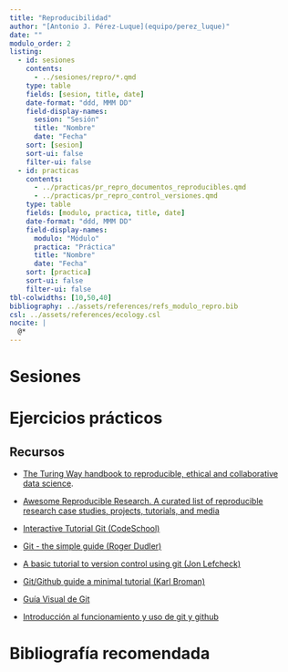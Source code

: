 ```yaml
---
title: "Reproducibilidad"
author: "[Antonio J. Pérez-Luque](equipo/perez_luque)"
date: ""
modulo_order: 2
listing:
  - id: sesiones
    contents:
      - ../sesiones/repro/*.qmd
    type: table
    fields: [sesion, title, date]
    date-format: "ddd, MMM DD"
    field-display-names:
      sesion: "Sesión"
      title: "Nombre"
      date: "Fecha"
    sort: [sesion]
    sort-ui: false
    filter-ui: false
  - id: practicas
    contents:
      - ../practicas/pr_repro_documentos_reproducibles.qmd 
      - ../practicas/pr_repro_control_versiones.qmd 
    type: table
    fields: [modulo, practica, title, date]
    date-format: "ddd, MMM DD"
    field-display-names:
      modulo: "Módulo"
      practica: "Práctica"
      title: "Nombre"
      date: "Fecha"
    sort: [practica]
    sort-ui: false
    filter-ui: false
tbl-colwidths: [10,50,40]
bibliography: ../assets/references/refs_modulo_repro.bib
csl: ../assets/references/ecology.csl
nocite: |
  @*
---
```


# Sesiones 

::: {#sesiones}
:::

# Ejercicios prácticos 

::: {#practicas}
:::

## Recursos 

- [The Turing Way handbook to reproducible, ethical and collaborative data science](https://the-turing-way.netlify.app/welcome.html).

- [Awesome Reproducible Research. A curated list of reproducible research case studies, projects, tutorials, and media](https://github.com/leipzig/awesome-reproducible-research)

- [Interactive Tutorial Git (CodeSchool)](https://try.github.io/levels/1/challenges/1)

- [Git - the simple guide (Roger Dudler)](http://rogerdudler.github.io/git-guide/index.es.html)

- [A basic tutorial to version control using git (Jon Lefcheck)](http://jonlefcheck.net/2013/11/04/a-basic-tutorial-to-version-control-using-git/)

- [Git/Github guide a minimal tutorial (Karl Broman)](http://kbroman.org/github_tutorial/)

- [Guía Visual de Git](https://marklodato.github.io/visual-git-guide/index-es.html)

- [Introducción al funcionamiento y uso de git y github](https://juancuiule.github.io/intro-a-git/)

# Bibliografía recomendada  
